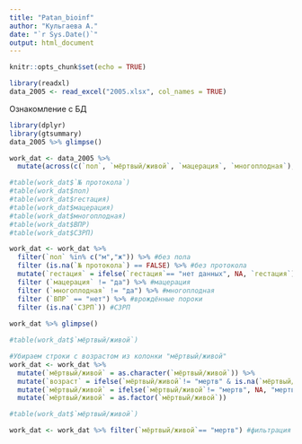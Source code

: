 ---
title: "Patan_bioinf"
author: "Кульгаева А."
date: "`r Sys.Date()`"
output: html_document
---

```{r setup, include=FALSE}
knitr::opts_chunk$set(echo = TRUE)
```

```{r data, include=FALSE}
library(readxl)
data_2005 <- read_excel("2005.xlsx", col_names = TRUE)
```

Ознакомление с БД

```{r}
library(dplyr)
library(gtsummary)
data_2005 %>% glimpse()
```

```{r}
work_dat <- data_2005 %>%
  mutate(across(c(`пол`, `мёртвый/живой`, `мацерация`, `многоплодная`), ~ as.factor(.x)), across(c(`№ протокола`, `гестация`, `длина тела`, `масса тела`,`мозг`,`сердце`,`лёгкие`,`печень`,`селезёнка`,`почки`,`тимус`, `н/п`,`пжж`,`плацента`,`окружность головы`,`окружность груди` ), ~ as.numeric(.x))) %>% glimpse() #тип данных
```


```{r }
#table(work_dat$`№ протокола`)
#table(work_dat$пол)
#table(work_dat$гестация)
#table(work_dat$мацерация)
#table(work_dat$многоплодная)
#table(work_dat$ВПР)
#table(work_dat$СЗРП)

work_dat <- work_dat %>%
  filter(`пол` %in% c("м","ж")) %>% #без пола
  filter (is.na(`№ протокола`) == FALSE) %>% #без протокола
  mutate(`гестация` = ifelse(`гестация`== "нет данных", NA, `гестация`)) %>% filter (`гестация` >= 14) %>%  #гестация < 14
  filter (`мацерация` != "да") %>% #мацерация
  filter (`многоплодная` != "да") %>% #многоплодная
  filter (`ВПР` == "нет") %>% #врождённые пороки
  filter (is.na(`СЗРП`)) #СЗРП
  
work_dat %>% glimpse()

#table(work_dat$`мёртвый/живой`)

#Убираем строки с возрастом из колонки "мёртвый/живой"
work_dat <- work_dat %>%
  mutate(`мёртвый/живой` = as.character(`мёртвый/живой`)) %>%
  mutate(`возраст` = ifelse(`мёртвый/живой`!= "мертв" & is.na(`мёртвый/живой`) == FALSE,`мёртвый/живой`,`возраст`)) %>% 
  mutate(`мёртвый/живой` = ifelse(`мёртвый/живой`!= "мертв", NA, "мертв")) %>%
  mutate(`мёртвый/живой` = as.factor(`мёртвый/живой`))

#table(work_dat$`мёртвый/живой`)

work_dat <- work_dat %>% filter(`мёртвый/живой`== "мертв") #фильтрация по возрасту
```